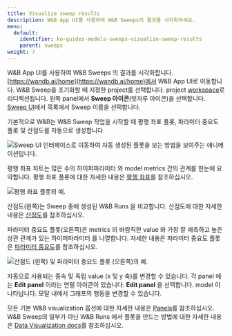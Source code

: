 ```yaml
---
title: Visualize sweep results
description: W&B App UI를 사용하여 W&B Sweeps의 결과를 시각화하세요.
menu:
  default:
    identifier: ko-guides-models-sweeps-visualize-sweep-results
    parent: sweeps
weight: 7
---
```


W&B App UI를 사용하여 W&B Sweeps 의 결과를 시각화합니다. [https://wandb.ai/home](https://wandb.ai/home)에서 W&B App UI로 이동합니다. W&B Sweep을 초기화할 때 지정한 project를 선택합니다. project [workspace](/ko/guides/track/workspaces/)로 리디렉션됩니다. 왼쪽 panel에서 **Sweep 아이콘**(빗자루 아이콘)을 선택합니다. [Sweep UI](/ko/guides/sweeps/visualize-sweep-results/)에서 목록에서 Sweep 이름을 선택합니다.

기본적으로 W&B는 W&B Sweep 작업을 시작할 때 평행 좌표 플롯, 파라미터 중요도 플롯 및 산점도를 자동으로 생성합니다.

<Frame>
    <img src="/images/sweeps/navigation_sweeps_ui.gif" alt="Sweep UI 인터페이스로 이동하여 자동 생성된 플롯을 보는 방법을 보여주는 애니메이션입니다."  />
</Frame>

평행 좌표 차트는 많은 수의 하이퍼파라미터 와 model metrics 간의 관계를 한눈에 요약합니다. 평행 좌표 플롯에 대한 자세한 내용은 [평행 좌표](/ko/guides/app/features/panels/parallel-coordinates/)를 참조하십시오.

<Frame>
    <img src="/images/sweeps/example_parallel_coordiantes_plot.png" alt="평행 좌표 플롯의 예."  />
</Frame>

산점도(왼쪽)는 Sweep 중에 생성된 W&B Runs 을 비교합니다. 산점도에 대한 자세한 내용은 [산점도](/ko/guides/app/features/panels/scatter-plot/)를 참조하십시오.

파라미터 중요도 플롯(오른쪽)은 metrics 의 바람직한 value 와 가장 잘 예측하고 높은 상관 관계가 있는 하이퍼파라미터 를 나열합니다. 자세한 내용은 파라미터 중요도 플롯은 [파라미터 중요도](/ko/guides/app/features/panels/parameter-importance/)를 참조하십시오.

<Frame>
    <img src="/images/sweeps/scatter_and_parameter_importance.png" alt="산점도 (왼쪽) 및 파라미터 중요도 플롯 (오른쪽)의 예."  />
</Frame>

자동으로 사용되는 종속 및 독립 value (x 및 y 축)를 변경할 수 있습니다. 각 panel 에는 **Edit panel** 이라는 연필 아이콘이 있습니다. **Edit panel** 을 선택합니다. model 이 나타납니다. 모달 내에서 그래프의 행동을 변경할 수 있습니다.

모든 기본 W&B visualization 옵션에 대한 자세한 내용은 [Panels](/ko/guides/app/features/panels/)를 참조하십시오. W&B Sweep의 일부가 아닌 W&B Runs 에서 플롯을 만드는 방법에 대한 자세한 내용은 [Data Visualization docs](/ko/guides/models/tables/)를 참조하십시오.
